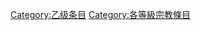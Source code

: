{{catmore1|[[Wikipedia:宗教专题|Wikipedia:宗教专题]]}}
{{Articles by Quality|topic=宗教|project=宗教|format=TOC}}
{{emptycat}}

[[Category:乙级条目|Category:乙级条目]]
[[Category:各等級宗教條目|Category:各等級宗教條目]]